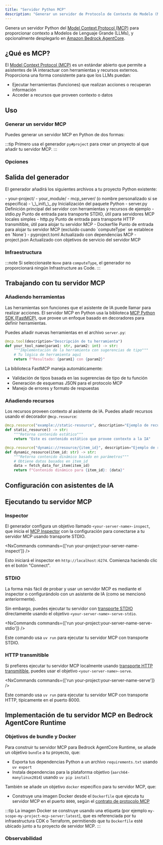 ```yaml
---
title: "Servidor Python MCP"
description: "Generar un servidor de Protocolo de Contexto de Modelo (MCP) en Python para proporcionar contexto a Modelos de Lenguaje de Gran Escala"
---
```



Genera un servidor Python del [Model Context Protocol (MCP)](https://modelcontextprotocol.io/) para proporcionar contexto a Modelos de Lenguaje Grande (LLMs), y opcionalmente desplegarlo en [Amazon Bedrock AgentCore](https://docs.aws.amazon.com/bedrock-agentcore/latest/devguide/).

## ¿Qué es MCP?

El [Model Context Protocol (MCP)](https://modelcontextprotocol.io/) es un estándar abierto que permite a asistentes de IA interactuar con herramientas y recursos externos. Proporciona una forma consistente para que los LLMs puedan:

- Ejecutar herramientas (funciones) que realizan acciones o recuperan información
- Acceder a recursos que proveen contexto o datos

## Uso

### Generar un servidor MCP

Puedes generar un servidor MCP en Python de dos formas:

<RunGenerator generator="py#mcp-server" />

:::tip
Primero usa el generador <Link path="/guides/python-project">`py#project`</Link> para crear un proyecto al que añadir tu servidor MCP.
:::

### Opciones

<GeneratorParameters generator="py#mcp-server" />

## Salida del generador

El generador añadirá los siguientes archivos a tu proyecto Python existente:

<FileTree>
  - your-project/
    - your_module/
      - mcp_server/ (o nombre personalizado si se especifica)
        - \_\_init\_\_.py Inicialización del paquete Python
        - server.py Definición principal del servidor con herramientas y recursos de ejemplo
        - stdio.py Punto de entrada para transporte STDIO, útil para servidores MCP locales simples
        - http.py Punto de entrada para transporte HTTP transmitible, útil para alojar tu servidor MCP
        - Dockerfile Punto de entrada para alojar tu servidor MCP (excluido cuando `computeType` se establece en `None`)
    - pyproject.toml Actualizado con dependencias MCP
    - project.json Actualizado con objetivos de servicio del servidor MCP
</FileTree>

### Infraestructura

:::note
Si seleccionaste `None` para `computeType`, el generador no proporcionará ningún Infrastructure as Code.
:::

<Snippet name="shared-constructs" />

<Snippet name="mcp/shared-constructs" />

## Trabajando con tu servidor MCP

### Añadiendo herramientas

Las herramientas son funciones que el asistente de IA puede llamar para realizar acciones. El servidor MCP en Python usa la biblioteca [MCP Python SDK (FastMCP)](https://github.com/modelcontextprotocol/python-sdk), que provee un enfoque basado en decoradores para definir herramientas.

Puedes añadir nuevas herramientas en el archivo `server.py`:

```python
@mcp.tool(description="Descripción de tu herramienta")
def your_tool_name(param1: str, param2: int) -> str:
    """Implementación de la herramienta con sugerencias de tipo"""
    # Tu lógica de herramienta aquí
    return f"Resultado: {param1} con {param2}"
```

La biblioteca FastMCP maneja automáticamente:
- Validación de tipos basada en las sugerencias de tipo de tu función
- Generación de esquemas JSON para el protocolo MCP
- Manejo de errores y formato de respuestas

### Añadiendo recursos

Los recursos proveen contexto al asistente de IA. Puedes añadir recursos usando el decorador `@mcp.resource`:

```python
@mcp.resource("example://static-resource", description="Ejemplo de recurso estático")
def static_resource() -> str:
    """Retorna contenido estático"""
    return "Este es contenido estático que provee contexto a la IA"

@mcp.resource("dynamic://resource/{item_id}", description="Ejemplo de recurso dinámico")
def dynamic_resource(item_id: str) -> str:
    """Retorna contenido dinámico basado en parámetros"""
    # Obtiene datos basados en item_id
    data = fetch_data_for_item(item_id)
    return f"Contenido dinámico para {item_id}: {data}"
```

## Configuración con asistentes de IA

<Snippet name="mcp/configuration-py" parentHeading="Configuración con asistentes de IA" />

## Ejecutando tu servidor MCP

### Inspector

El generador configura un objetivo llamado `<your-server-name>-inspect`, que inicia el [MCP Inspector](https://github.com/modelcontextprotocol/inspector) con la configuración para conectarse a tu servidor MCP usando transporte STDIO.

<NxCommands commands={['run your-project:your-server-name-inspect']} />

Esto iniciará el inspector en `http://localhost:6274`. Comienza haciendo clic en el botón "Connect".

### STDIO

La forma más fácil de probar y usar un servidor MCP es mediante el inspector o configurándolo con un asistente de IA (como se mencionó anteriormente).

Sin embargo, puedes ejecutar tu servidor con [transporte STDIO](https://modelcontextprotocol.io/docs/concepts/transports#standard-input%2Foutput-stdio) directamente usando el objetivo `<your-server-name>-serve-stdio`.

<NxCommands commands={['run your-project:your-server-name-serve-stdio']} />

Este comando usa `uv run` para ejecutar tu servidor MCP con transporte STDIO.

### HTTP transmitible

Si prefieres ejecutar tu servidor MCP localmente usando [transporte HTTP transmitible](https://modelcontextprotocol.io/docs/concepts/transports#streamable-http), puedes usar el objetivo `<your-server-name>-serve`.

<NxCommands commands={['run your-project:your-server-name-serve']} />

Este comando usa `uv run` para ejecutar tu servidor MCP con transporte HTTP, típicamente en el puerto 8000.

## Implementación de tu servidor MCP en Bedrock AgentCore Runtime

<Snippet name="mcp/bedrock-deployment" parentHeading="Implementación de tu servidor MCP en Bedrock AgentCore Runtime" />

### Objetivos de bundle y Docker

Para construir tu servidor MCP para Bedrock AgentCore Runtime, se añade un objetivo `bundle` a tu proyecto, que:

- Exporta tus dependencias Python a un archivo `requirements.txt` usando `uv export`
- Instala dependencias para la plataforma objetivo (`aarch64-manylinux2014`) usando `uv pip install`

También se añade un objetivo `docker` específico para tu servidor MCP, que:

- Construye una imagen Docker desde el `Dockerfile` que ejecuta tu servidor MCP en el puerto `8000`, según el [contrato de protocolo MCP](https://docs.aws.amazon.com/bedrock-agentcore/latest/devguide/runtime-service-contract.html#mcp-protocol-contract)

:::tip
La imagen Docker se construye usando una etiqueta (por ejemplo `my-scope-my-project-mcp-server:latest`), que es referenciada por tu infraestructura CDK o Terraform, permitiendo que tu `Dockerfile` esté ubicado junto a tu proyecto de servidor MCP.
:::

### Observabilidad

<Snippet name="mcp/observability" parentHeading="Observabilidad" />